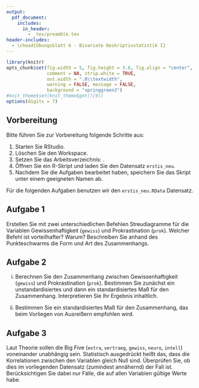 ```yaml
---
output:
  pdf_document:
    includes:
      in_header: 
        - _tex/preamble.tex
header-includes:
  - \chead{Übungsblatt 6 - Bivariate Deskriptivstatistik I}
---
```


```r
library(knitr)
opts_chunk$set(fig.width = 5, fig.height = 3.8, fig.align = "center", 
               comment = NA, strip.white = TRUE, 
               out.width = ".8\\textwidth",
               warning = FALSE, message = FALSE, 
               background = "springgreen3")
#knit_theme$set(knit_theme$get()[9])
options(digits = 7)
```

## Vorbereitung

Bitte führen Sie zur Vorbereitung folgende Schritte aus:

1.  Starten Sie RStudio.
2.  Löschen Sie den Workspace. 
3.  Setzen Sie das Arbeitsverzeichnis: \menu{Session > Set Working Directory > Choose Directory}.
3.  Öffnen Sie ein R-Skript und laden Sie den Datensatz `erstis_neu`.
4.  Nachdem Sie die Aufgaben bearbeitet haben, speichern Sie das Skript unter einem geeigneten Namen ab.

Für die folgenden Aufgaben benutzen wir den `erstis_neu.RData` Datensatz.

## Aufgabe 1 

Erstellen Sie mit zwei unterschiedlichen Befehlen Streudiagramme für die Variablen Gewissenhaftigkeit (`gewiss`) und Prokrastination (`prok`). Welcher Befehl ist vorteilhafter? Warum? 
Beschreiben Sie anhand des Punkteschwarms die Form und Art des Zusammenhangs.

## Aufgabe 2

(i) Berechnen Sie den Zusammenhang zwischen Gewissenhaftigkeit (`gewiss`) und Prokrastination (`prok`). Bestimmen Sie zunächst ein unstandardisiertes und dann ein standardisiertes Maß für den Zusammenhang. Interpretieren Sie Ihr Ergebnis inhaltlich.

(ii) Bestimmen Sie ein standardisiertes Maß für den Zusammenhang, das beim Vorliegen von Ausreißern empfohlen wird.


## Aufgabe 3

Laut Theorie sollen die Big Five (`extra`, `vertraeg`, `gewiss`, `neuro`, `intell`) voneinander unabhängig sein. Statistisch ausgedrückt heißt das, dass die Korrelationen zwischen den Variablen gleich Null sind. Überprüfen Sie, ob dies im vorliegenden Datensatz (zumindest annähernd) der Fall ist. Berücksichtigen Sie dabei nur Fälle, die auf allen Variablen gültige Werte habe.


